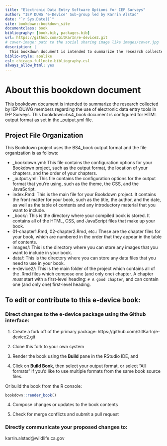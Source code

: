 ```yaml
--- 
title: "Electronic Data Entry Software Options for IEP Surveys"
author: "IEP DUWG 'e-Device' Sub-group led by Karrin Alstad"
date: "`r Sys.Date()`"
site: bookdown::bookdown_site
documentclass: book
bibliography: [book.bib, packages.bib]
url: https://github.com/GitKarIn/e-device2.git
# cover-image: path to the social sharing image like images/cover.jpg
description: |
  This bookdown document is intended to summarize the research collected by IEP DUWG members regarding the use of electronic data entry tools in IEP Surveys. The HTML output format for this example is bookdown::bs4_book which is set in the _output.yml file.
biblio-style: apalike
csl: chicago-fullnote-bibliography.csl
always_allow_html: yes
---
```


# About this bookdown document

This bookdown document is intended to summarize the research collected by IEP DUWG members regarding the use of electronic data entry tools in IEP Surveys.  This bookdown::bs4_book document is configured for HTML output format as set in the _output.yml file.

## Project File Organization

This Bookdown project uses the BS4_book output format and the file organization is as follows:

  * _bookdown.yml: This file contains the configuration options for your Bookdown project, such as the output format, the location of your chapters, and the order of your chapters.
  * _output.yml: This file contains the configuration options for the output format that you're using, such as the theme, the CSS, and the JavaScript.
  * index.Rmd: This is the main file for your Bookdown project. It contains the front matter for your book, such as the title, the author, and the date, as well as the table of contents and any introductory material that you want to include.
  * _book/: This is the directory where your compiled book is stored. It contains all of the HTML, CSS, and JavaScript files that make up your book.
  * 01-chapter1.Rmd, 02-chapter2.Rmd, etc.: These are the chapter files for your book, which are numbered in the order that they appear in the table of contents.
  * images/: This is the directory where you can store any images that you want to include in your book.
  * data/: This is the directory where you can store any data files that you need to use in your book.
  * e-device2/: This is the main folder of the project which contains all of the .Rmd files which compose one (and only one) chapter. A chapter *must* start with a first-level heading: `# A good chapter`, and can contain one (and only one) first-level heading.


## To edit or contribute to this e-device book:


### Direct changes to the e-device package using the Github interface:

1. Create a fork off of the primary package: https://github.com/GitKarIn/e-device2.git

2. Clone this fork to your own system

3. Render the book using the **Build** pane in the RStudio IDE, and

3. Click on **Build Book**, then select your output format, or select "All formats" if you'd like to use multiple formats from the same book source files.

Or build the book from the R console:
```r
bookdown::render_book()
```

4. Compose changes or updates to the book contents

5. Check for merge conflicts and submit a pull request



### Directly communicate your proposed changes to:

karrin.alstad@wildlife.ca.gov






